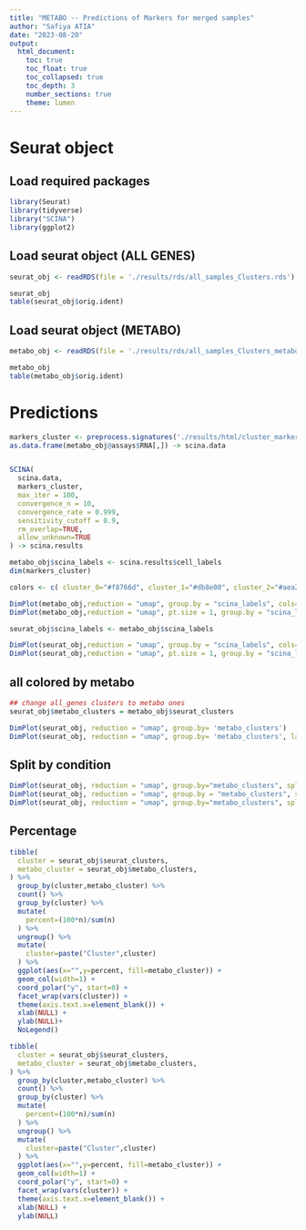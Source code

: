```yaml
---
title: "METABO -- Predictions of Markers for merged samples"
author: "Safiya ATIA"
date: "2023-08-20"
output:
  html_document:
    toc: true
    toc_float: true
    toc_collapsed: true
    toc_depth: 3
    number_sections: true
    theme: lumen
---
```


# Seurat object  
## Load required packages
```r
library(Seurat)
library(tidyverse)
library("SCINA")
library(ggplot2)
```

## Load seurat object (ALL GENES)

```r
seurat_obj <- readRDS(file = './results/rds/all_samples_Clusters.rds')

seurat_obj
table(seurat_obj$orig.ident)
```

## Load seurat object (METABO)
```r
metabo_obj <- readRDS(file = './results/rds/all_samples_Clusters_metabo.rds')

metabo_obj
table(metabo_obj$orig.ident)
```

# Predictions
```r
markers_cluster <- preprocess.signatures('./results/html/cluster_markers_signatures.csv')
as.data.frame(metabo_obj@assays$RNA[,]) -> scina.data


SCINA(
  scina.data,
  markers_cluster, 
  max_iter = 100, 
  convergence_n = 10, 
  convergence_rate = 0.999, 
  sensitivity_cutoff = 0.9, 
  rm_overlap=TRUE, 
  allow_unknown=TRUE
) -> scina.results

metabo_obj$scina_labels <- scina.results$cell_labels
dim(markers_cluster)
```


```r
colors <- c( cluster_0="#f8766d", cluster_1="#db8e00", cluster_2="#aea200", cluster_3="#64b200", cluster_4="#00bd5c",cluster_5="#00c1a7", cluster_6="#00bade", cluster_7="#00a6ff", cluster_8="#b385ff", cluster_9="#ef67eb", cluster_10="#ff63b6", unknown="lightgray")

DimPlot(metabo_obj,reduction = "umap", group.by = "scina_labels", cols=colors)
DimPlot(metabo_obj,reduction = "umap", pt.size = 1, group.by = "scina_labels", cols=colors)
```


```r
seurat_obj$scina_labels <- metabo_obj$scina_labels

DimPlot(seurat_obj,reduction = "umap", group.by = "scina_labels", cols=colors)
DimPlot(seurat_obj,reduction = "umap", pt.size = 1, group.by = "scina_labels", cols=colors)
```

## all colored by metabo

```r
## change all_genes clusters to metabo ones
seurat_obj$metabo_clusters = metabo_obj$seurat_clusters

DimPlot(seurat_obj, reduction = "umap", group.by= 'metabo_clusters')
DimPlot(seurat_obj, reduction = "umap", group.by= 'metabo_clusters', label.size = 4, label = TRUE)+ NoLegend()
```

## Split by condition
```r
DimPlot(seurat_obj, reduction = "umap", group.by="metabo_clusters", split.by = "condition")
DimPlot(seurat_obj, reduction = "umap", group.by = "metabo_clusters", split.by = "condition", label.size = 4, label = TRUE)+ NoLegend()
DimPlot(seurat_obj, reduction = "umap", group.by="metabo_clusters", split.by = "condition")+ NoLegend()
```

## Percentage
```r
tibble(
  cluster = seurat_obj$seurat_clusters,
  metabo_cluster = seurat_obj$metabo_clusters,
) %>%
  group_by(cluster,metabo_cluster) %>%
  count() %>%
  group_by(cluster) %>%
  mutate(
    percent=(100*n)/sum(n)
  ) %>%
  ungroup() %>%
  mutate(
    cluster=paste("Cluster",cluster)
  ) %>%
  ggplot(aes(x="",y=percent, fill=metabo_cluster)) +
  geom_col(width=1) +
  coord_polar("y", start=0) +
  facet_wrap(vars(cluster)) +  
  theme(axis.text.x=element_blank()) +
  xlab(NULL) +
  ylab(NULL)+ 
  NoLegend()
```

```r
tibble(
  cluster = seurat_obj$seurat_clusters,
  metabo_cluster = seurat_obj$metabo_clusters,
) %>%
  group_by(cluster,metabo_cluster) %>%
  count() %>%
  group_by(cluster) %>%
  mutate(
    percent=(100*n)/sum(n)
  ) %>%
  ungroup() %>%
  mutate(
    cluster=paste("Cluster",cluster)
  ) %>%
  ggplot(aes(x="",y=percent, fill=metabo_cluster)) +
  geom_col(width=1) +
  coord_polar("y", start=0) +
  facet_wrap(vars(cluster)) +  
  theme(axis.text.x=element_blank()) +
  xlab(NULL) +
  ylab(NULL)
```